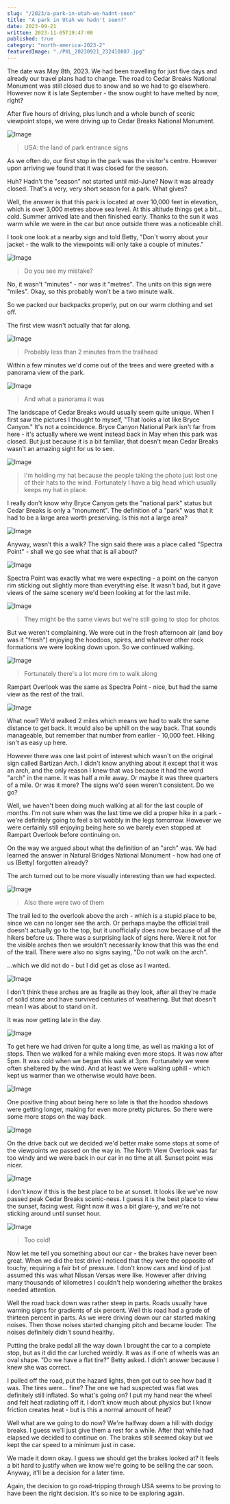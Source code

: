 ```yaml
---
slug: "/2023/a-park-in-utah-we-hadnt-seen"
title: "A park in Utah we hadn't seen?"
date: 2023-09-21
written: 2023-11-05T19:47:00
published: true
category: "north-america-2023-2"
featuredImage: "./PXL_20230921_232410807.jpg"
---
```


The date was May 8th, 2023. We had been travelling for just five days and already our travel plans had to change. The road to Cedar Breaks National Monument was still closed due to snow and so we had to go elsewhere. However now it is late September - the snow ought to have melted by now, right?

After five hours of driving, plus lunch and a whole bunch of scenic viewpoint stops, we were driving up to Cedar Breaks National Monument.

![Image](PXL_20230921_205234792.jpg)

> USA: the land of park entrance signs

As we often do, our first stop in the park was the visitor's centre. However upon arriving we found that it was closed for the season.

Huh? Hadn't the "season" not started until mid-June? Now it was already closed. That's a very, very short season for a park. What gives?

Well, the answer is that this park is located at over 10,000 feet in elevation, which is over 3,000 metres above sea level. At this altitude things get a bit... cold. Summer arrived late and then finished early. Thanks to the sun it was warm while we were in the car but once outside there was a noticeable chill.

I took one look at a nearby sign and told Betty, "Don't worry about your jacket - the walk to the viewpoints will only take a couple of minutes."

![Image](PXL_20230921_210955140.jpg)

> Do you see my mistake?

No, it wasn't "minutes" - nor was it "metres". The units on this sign were "miles". Okay, so this probably won't be a two minute walk.

So we packed our backpacks properly, put on our warm clothing and set off.

The first view wasn't actually that far along.

![Image](PXL_20230921_211253944.jpg)

> Probably less than 2 minutes from the trailhead

Within a few minutes we'd come out of the trees and were greeted with a panorama view of the park.

![Image](PXL_20230921_211821444.jpg)

> And what a panorama it was

The landscape of Cedar Breaks would usually seem quite unique. When I first saw the pictures I thought to myself, "That looks a lot like Bryce Canyon." It's not a coincidence. Bryce Canyon National Park isn't far from here - it's actually where we went instead back in May when this park was closed. But just because it is a bit familiar, that doesn't mean Cedar Breaks wasn't an amazing sight for us to see.

![Image](PXL_20230921_211153440.jpg)

> I'm holding my hat because the people taking the photo just lost one of their hats to the wind. Fortunately I have a big head which usually keeps my hat in place.

I really don't know why Bryce Canyon gets the "national park" status but Cedar Breaks is only a "monument". The definition of a "park" was that it had to be a large area worth preserving. Is this not a large area?

![Image](PXL_20230921_211757569.jpg)

Anyway, wasn't this a walk? The sign said there was a place called "Spectra Point" - shall we go see what that is all about?

![Image](PXL_20230921_212549786.jpg)

Spectra Point was exactly what we were expecting - a point on the canyon rim sticking out slightly more than everything else. It wasn't bad, but it gave views of the same scenery we'd been looking at for the last mile.

![Image](PXL_20230921_213330785.jpg)

> They might be the same views but we're still going to stop for photos

But we weren't complaining. We were out in the fresh afternoon air (and boy was it "fresh") enjoying the hoodoos, spires, and whatever other rock formations we were looking down upon. So we continued walking.

![Image](PXL_20230921_220007702.jpg)

> Fortunately there's a lot more rim to walk along

Rampart Overlook was the same as Spectra Point - nice, but had the same view as the rest of the trail.

![Image](PXL_20230921_220104764.jpg)

What now? We'd walked 2 miles which means we had to walk the same distance to get back. It would also be uphill on the way back. That sounds manageable, but remember that number from earlier - 10,000 feet. Hiking isn't as easy up here.

However there was one last point of interest which wasn't on the original sign called Bartizan Arch. I didn't know anything about it except that it was an arch, and the only reason I knew that was because it had the word "arch" in the name. It was half a mile away. Or maybe it was three quarters of a mile. Or was it more? The signs we'd seen weren't consistent. Do we go?

Well, we haven't been doing much walking at all for the last couple of months. I'm not sure when was the last time we did a proper hike in a park - we're definitely going to feel a bit wobbly in the legs tomorrow. However we were certainly still enjoying being here so we barely even stopped at Rampart Overlook before continuing on.

On the way we argued about what the definition of an "arch" was. We had learned the answer in Natural Bridges National Monument - how had one of us (Betty) forgotten already?

The arch turned out to be more visually interesting than we had expected.

![Image](PXL_20230921_222105748.jpg)

> Also there were two of them

The trail led to the overlook above the arch - which is a stupid place to be, since we can no longer see the arch. Or perhaps maybe the official trail doesn't actually go to the top, but it unofficially does now because of all the hikers before us. There was a surprising lack of signs here. Were it not for the visible arches then we wouldn't necessarily know that this was the end of the trail. There were also no signs saying, "Do not walk on the arch".

...which we did not do - but I did get as close as I wanted.

![Image](PXL_20230921_222633497.jpg)

I don't think these arches are as fragile as they look, after all they're made of solid stone and have survived centuries of weathering. But that doesn't mean I was about to stand on it.

It was now getting late in the day.

![Image](PXL_20230921_230703749.jpg)

To get here we had driven for quite a long time, as well as making a lot of stops. Then we walked for a while making even more stops. It was now after 5pm. It was cold when we began this walk at 3pm. Fortunately we were often sheltered by the wind. And at least we were walking uphill - which kept us warmer than we otherwise would have been.

![Image](PXL_20230921_232441641.jpg)

One positive thing about being here so late is that the hoodoo shadows were getting longer, making for even more pretty pictures. So there were some more stops on the way back.

![Image](PXL_20230921_232410807.jpg)

On the drive back out we decided we'd better make some stops at some of the viewpoints we passed on the way in. The North View Overlook was far too windy and we were back in our car in no time at all. Sunset point was nicer.

![Image](PXL_20230921_234102326.jpg)

I don't know if this is the best place to be at sunset. It looks like we've now passed peak Cedar Breaks scenic-ness. I guess it is the best place to view the sunset, facing west. Right now it was a bit glare-y, and we're not sticking around until sunset hour.

![Image](PXL_20230921_234001046.jpg)

> Too cold!

Now let me tell you something about our car - the brakes have never been great. When we did the test drive I noticed that they were the opposite of touchy, requiring a fair bit of pressure. I don't know cars and kind of just assumed this was what Nissan Versas were like. However after driving many thousands of kilometres I couldn't help wondering whether the brakes needed attention.

Well the road back down was rather steep in parts. Roads usually have warning signs for gradients of six percent. Well this road had a grade of thirteen percent in parts. As we were driving down our car started making noises. Then those noises started changing pitch and became louder. The noises definitely didn't sound healthy.

Putting the brake pedal all the way down I brought the car to a complete stop, but as it did the car lurched weirdly. It was as if one of wheels was an oval shape. "Do we have a flat tire?" Betty asked. I didn't answer because I knew she was correct.

I pulled off the road, put the hazard lights, then got out to see how bad it was. The tires were... fine? The one we had suspected was flat was definitely still inflated. So what's going on? I put my hand near the wheel and felt heat radiating off it. I don't know much about physics but I know friction creates heat - but is this a normal amount of heat?

Well what are we going to do now? We're halfway down a hill with dodgy breaks. I guess we'll just give them a rest for a while. After that while had elapsed we decided to continue on. The brakes still seemed okay but we kept the car speed to a minimum just in case.

We made it down okay. I guess we should get the brakes looked at? It feels a bit hard to justify when we know we're going to be selling the car soon. Anyway, it'll be a decision for a later time.

Again, the decision to go road-tripping through USA seems to be proving to have been the right decision. It's so nice to be exploring again.
